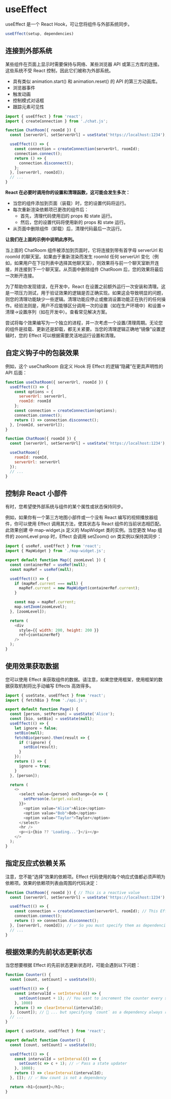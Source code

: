 # useEffect

useEffect 是一个 React Hook，可让您将组件与外部系统同步。

``` javascript
useEffect(setup, dependencies)
```

## 连接到外部系统

某些组件在页面上显示时需要保持与网络、某些浏览器 API 或第三方库的连接。这些系统不受 React 控制，因此它们被称为外部系统。

- 具有类似 animation.start() 和 animation.reset() 的 API 的第三方动画库。
- 浏览器事件
- 触发动画
- 控制模式对话框
- 跟踪元素可见性

``` javascript
import { useEffect } from 'react';
import { createConnection } from './chat.js';

function ChatRoom({ roomId }) {
  const [serverUrl, setServerUrl] = useState('https://localhost:1234');

  useEffect(() => {
  	const connection = createConnection(serverUrl, roomId);
    connection.connect();
  	return () => {
      connection.disconnect();
  	};
  }, [serverUrl, roomId]);
  // ...
}
```

**React 在必要时调用你的设置和清理函数，这可能会发生多次：**

- 当您的组件添加到页面（装载）时，您的设置代码将运行。
- 每次重新渲染依赖项已更改的组件后：
    - 首先，清理代码使用旧的 props 和 state 运行。
    - 然后，您的设置代码将使用新的 props 和 state 运行。
- 从页面中删除组件（卸载）后，清理代码最后一次运行。

**让我们在上面的示例中说明此序列。**

当上面的 ChatRoom 组件被添加到页面时，它将连接到带有首字母 serverUrl 和 roomId 的聊天室。如果由于重新渲染而发生 roomId 任何 serverUrl 变化（例如，如果用户在下拉列表中选择其他聊天室），则效果将与前一个聊天室断开连接，并连接到下一个聊天室。从页面中删除组件 ChatRoom 后，您的效果将最后一次断开连接。

为了帮助你发现错误，在开发中，React 在设置之前额外运行一次安装和清理。这是一项压力测试，用于验证效果的逻辑是否正确实现。如果这会导致明显的问题，则您的清理功能缺少一些逻辑。清理功能应停止或撤消设置功能正在执行的任何操作。经验法则是，用户不应能够区分调用一次的设置（如在生产环境中）和设置→清理→设置序列（如在开发中）。查看常见解决方案。

尝试将每个效果编写为一个独立的进程，并一次考虑一个设置/清理周期。无论您的组件是挂载、更新还是卸载，都无关紧要。当您的清理逻辑正确地“镜像”设置逻辑时，您的 Effect 可以根据需要灵活地运行设置和清理。

## 自定义钩子中的包装效果

例如，这个 useChatRoom 自定义 Hook 将 Effect 的逻辑“隐藏”在更具声明性的 API 后面：

``` javascript
function useChatRoom({ serverUrl, roomId }) {
  useEffect(() => {
    const options = {
      serverUrl: serverUrl,
      roomId: roomId
    };
    const connection = createConnection(options);
    connection.connect();
    return () => connection.disconnect();
  }, [roomId, serverUrl]);
}
```

``` javascript
function ChatRoom({ roomId }) {
  const [serverUrl, setServerUrl] = useState('https://localhost:1234');

  useChatRoom({
    roomId: roomId,
    serverUrl: serverUrl
  });
  // ...
}
```

## 控制非 React 小部件

有时，您希望使外部系统与组件的某个属性或状态保持同步。

例如，如果你有一个第三方地图小部件或一个没有 React 编写的视频播放器组件，你可以使用 Effect 调用其方法，使其状态与 React 组件的当前状态相匹配。此效果创建 中 map-widget.js 定义的 MapWidget 类的实例。当您更改 Map 组件的 zoomLevel prop 时，Effect 会调用 setZoom() on 类实例以保持其同步：

``` javascript
import { useRef, useEffect } from 'react';
import { MapWidget } from './map-widget.js';

export default function Map({ zoomLevel }) {
  const containerRef = useRef(null);
  const mapRef = useRef(null);

  useEffect(() => {
    if (mapRef.current === null) {
      mapRef.current = new MapWidget(containerRef.current);
    }

    const map = mapRef.current;
    map.setZoom(zoomLevel);
  }, [zoomLevel]);

  return (
    <div
      style={{ width: 200, height: 200 }}
      ref={containerRef}
    />
  );
}
```

## 使用效果获取数据

您可以使用 Effect 来获取组件的数据。请注意，如果您使用框架，使用框架的数据获取机制将比手动编写 Effects 高效得多。

``` javascript
import { useState, useEffect } from 'react';
import { fetchBio } from './api.js';

export default function Page() {
  const [person, setPerson] = useState('Alice');
  const [bio, setBio] = useState(null);
  useEffect(() => {
    let ignore = false;
    setBio(null);
    fetchBio(person).then(result => {
      if (!ignore) {
        setBio(result);
      }
    });
    return () => {
      ignore = true;
    }
  }, [person]);

  return (
    <>
      <select value={person} onChange={e => {
        setPerson(e.target.value);
      }}>
        <option value="Alice">Alice</option>
        <option value="Bob">Bob</option>
        <option value="Taylor">Taylor</option>
      </select>
      <hr />
      <p><i>{bio ?? 'Loading...'}</i></p>
    </>
  );
}
```

## 指定反应式依赖关系

注意，您不能“选择”效果的依赖项。Effect 代码使用的每个响应式值都必须声明为依赖项。效果的依赖项列表由周围的代码决定：

``` javascript
function ChatRoom({ roomId }) { // This is a reactive value
  const [serverUrl, setServerUrl] = useState('https://localhost:1234'); // This is a reactive value too

  useEffect(() => {
    const connection = createConnection(serverUrl, roomId); // This Effect reads these reactive values
    connection.connect();
    return () => connection.disconnect();
  }, [serverUrl, roomId]); // ✅ So you must specify them as dependencies of your Effect
  // ...
}
```

## 根据效果的先前状态更新状态

当您想要根据 Effect 的先前状态更新状态时，可能会遇到以下问题：

``` javascript
function Counter() {
  const [count, setCount] = useState(0);

  useEffect(() => {
    const intervalId = setInterval(() => {
      setCount(count + 1); // You want to increment the counter every second...
    }, 1000)
    return () => clearInterval(intervalId);
  }, [count]); // 🚩 ... but specifying `count` as a dependency always resets the interval.
  // ...
}
```

``` javascript
import { useState, useEffect } from 'react';

export default function Counter() {
  const [count, setCount] = useState(0);

  useEffect(() => {
    const intervalId = setInterval(() => {
      setCount(c => c + 1); // ✅ Pass a state updater
    }, 1000);
    return () => clearInterval(intervalId);
  }, []); // ✅ Now count is not a dependency

  return <h1>{count}</h1>;
}
```